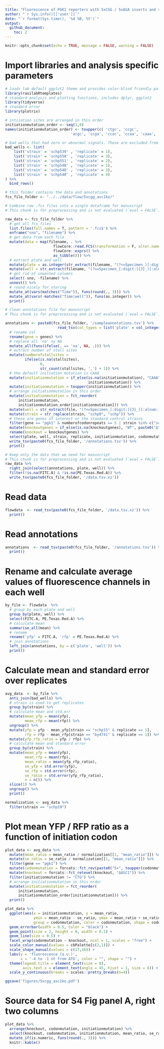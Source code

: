 ```yaml
---
title: "Fluorescence of PGK1 reporters with 5xCGG / 5xAGA inserts and varying Kozak in ASC1 KO background"
author: "`r Sys.info()[['user']]`"
date: "`r format(Sys.time(), '%d %B, %Y')`"
output: 
  github_document:
    toc: 2
---
```


```r
knitr::opts_chunk$set(echo = TRUE, message = FALSE, warning = FALSE)
```

# Import libraries and analysis specific parameters

```r
# loads lab default ggplot2 theme and provides color-blind friendly palette
library(rasilabRtemplates)
# standard analysis and plotting functions, includes dplyr, ggplot2 
library(tidyverse)
# standard error
library(plotrix)

# intiiation sites are arranged in this order
initiationmutation_order <- seq(1,8)
names(initiationmutation_order) <- toupper(c( 'ctgc', 'ccgc', 
                              'acgc', 'ccga', 'ccac', 'ccaa', 'caaa', 'aaaa'))

# bad wells that had zero or abnormal signals. These are excluded from analysis.
bad_wells <- list(
    list('strain' = 'schp539' , 'replicate' = 1),
    list('strain' = 'schp550' , 'replicate' = 3),
    list('strain' = 'schp551' , 'replicate' = 2),
    list('strain' = 'schp540' , 'replicate' = 1),
    list('strain' = 'schp540' , 'replicate' = 3),
    list('strain' = 'schp540' , 'replicate' = 4)
) %>% 
  bind_rows()

# this folder contains the data and annotations
fcs_file_folder <- "../../data/flow/5xcgg_asc1ko/"
```

```r
# Combine raw .fcs files into a single dataframe for manuscript
# This chunk is for preprocessing and is not evaluated (`eval = FALSE`).

raw_data <- fcs_file_folder %>% 
  # get all fcs files
  list.files(full.names = T, pattern = '.fcs$') %>% 
  enframe("sno", "filename") %>% 
  # get data from each file
  mutate(data = map(filename, . %>% 
                      flowCore::read.FCS(transformation = F, alter.names = T) %>% 
                      flowCore::exprs() %>% 
                      as_tibble())) %>% 
  # extract plate and well
  mutate(plate = as.integer(str_extract(filename, "(?<=Specimen_)[:digit:]{3}"))) %>%
  mutate(well = str_extract(filename, "(?<=Specimen_[:digit:]{3}_)[:alnum:]+")) %>%
  # get rid of unwanted columns
  select(-sno, -filename) %>% 
  unnest() %>% 
  # round nicely for storing
  mutate_at(vars(matches("Time")), funs(round(., 3))) %>% 
  mutate_at(vars(-matches("Time|well")), funs(as.integer)) %>% 
  print()
```

```r
# Clean annotations file for manuscript
# This chunk is for preprocessing and is not evaluated (`eval = FALSE`).

annotations <- paste0(fcs_file_folder, '/sampleannotations.tsv') %>% 
                        read_tsv(col_types = list('plate' = col_integer())) %>% 
  # rename col
  rename(gene = genes) %>%
  # replace all 'na' ny NA
  mutate_all(funs(ifelse(. == 'na', NA, .))) %>%
  # extract number of stall sites
  mutate(numberofstallsites =
         ifelse(is.na(stallsites),
                0,
                str_count(stallsites, ',') + 1)) %>%
  # the default initiation mutation is CAAA
  mutate(initiationmutation = if_else(is.na(initiationmutation), "CAAA",
                                      initiationmutation)) %>%
  mutate(initiationmutation = toupper(initiationmutation)) %>%
  # arrange initiationmutation in this order
  mutate(initiationmutation = fct_reorder(
      initiationmutation,
      initiationmutation_order[initiationmutation])) %>%
  mutate(well = str_extract(file, "(?<=Specimen_[:digit:]{3}_)[:alnum:]+")) %>%
  mutate(strain = str_replace(strain, "schp0", "schp")) %>%
  # these are genes of interest or the standard control strains
  filter(gene == "pgk1" & numberofcodonrepeats == 5 | strain %in% c("schp19", "schp20", "schp15", "by4741")) %>% 
  mutate(knockoutgenes = if_else(is.na(knockoutgenes), "WT", paste0("Δ", toupper(knockoutgenes)))) %>% 
  rename(knockout = knockoutgenes) %>%
  select(plate, well, strain, replicate, initiationmutation, codonmutation, gene, knockout) %>% 
  write_tsv(paste0(fcs_file_folder, '/annotations.tsv')) %>% 
  print()
```

```r
# Keep only the data that we need for manuscript
# This chunk is for preprocessing and is not evaluated (`eval = FALSE`).
raw_data %>% 
  right_join(select(annotations, plate, well)) %>% 
  filter(!is.na(FITC.A) & !is.na(PE.Texas.Red.A)) %>%
  write_tsv(paste0(fcs_file_folder, '/data.tsv.xz'))
```

# Read data

```r
flowdata  <- read_tsv(paste0(fcs_file_folder, '/data.tsv.xz')) %>% 
  print()
```

# Read annotations

```r
annotations  <- read_tsv(paste0(fcs_file_folder, '/annotations.tsv')) %>% 
  print()
```

# Rename and calculate average values of fluorescence channels in each well

```r
by_file <- flowdata  %>% 
  # group by each plate and well
  group_by(plate, well) %>% 
  select(FITC.A, PE.Texas.Red.A) %>% 
  # calculate mean
  summarise_all(mean) %>% 
  # rename
  rename('yfp' = FITC.A, 'rfp' = PE.Texas.Red.A) %>% 
  # join annotations
  left_join(annotations, by = c('plate', 'well')) %>% 
  print()
```

# Calculate mean and standard error over replicates

```r
avg_data  <- by_file %>% 
  anti_join(bad_wells) %>%
  # strain is used to get replicates
  group_by(strain) %>% 
  # calculate mean and std.err
  mutate(mean_yfp = mean(yfp), 
         mean_rfp = mean(rfp)) %>% 
  ungroup() %>% 
  mutate(yfp = yfp - mean_yfp[strain == "schp15" & replicate == 1], 
         rfp = rfp - mean_rfp[strain == "by4741" & replicate == 1]) %>% 
  mutate(yfp_rfp_ratio = yfp / rfp) %>% 
  # calculate mean and standard error
  group_by(strain) %>% 
  mutate(mean_yfp = mean(yfp), 
         mean_rfp = mean(rfp), 
         mean_ratio = mean(yfp_rfp_ratio), 
         se_yfp = std.error(yfp), 
         se_rfp = std.error(rfp),
         se_ratio = std.error(yfp_rfp_ratio),
         n = n()) %>% 
  slice(1) %>% 
  ungroup() %>% 
  print()

normalization <- avg_data %>% 
  filter(strain == "schp19")
```


# Plot mean YFP / RFP ratio as a function of initiation codon

```r
plot_data <- avg_data %>% 
  mutate(mean_ratio = mean_ratio / normalization[[1, "mean_ratio"]]) %>%
  mutate(se_ratio = se_ratio / normalization[[1, "mean_ratio"]]) %>%
  filter(gene == "pgk1") %>% 
  mutate(codonmutation = forcats::fct_rev(paste0("5×", toupper(codonmutation)))) %>%
  mutate(knockout = forcats::fct_relevel(knockout, "ΔASC1")) %>% 
  filter(initiationmutation != "CTG") %>%
  # arrange initiationmutation in this order
  mutate(initiationmutation = fct_reorder(
      initiationmutation,
      initiationmutation_order[initiationmutation])) %>%
  print()

plot_data %>%
  ggplot(aes(x = initiationmutation, y = mean_ratio,
             ymin = mean_ratio - se_ratio, ymax = mean_ratio + se_ratio,
             group = codonmutation, color = codonmutation, shape = codonmutation)) +
  geom_errorbar(width = 0.5, color = "black") +
  geom_point(size = 2, height = 0, width = 0.1) +
  geom_line(size = 0.5) +
  facet_wrap(codonmutation ~ knockout, ncol = 1, scales = "free") +
  scale_color_manual(values = cbPalette[c(2,1)]) +
  scale_shape_manual(values = c(17,16)) +
  labs(y = 'fluorescence (a.u.)',
       x = '-4 to -1 nt from ATG', color = "", shape = "") +
  theme(legend.title = element_text(size = 8),
        axis.text.x = element_text(angle = 45, hjust = 1, size = 6)) +
  scale_y_continuous(breaks = scales::pretty_breaks(n=4))

ggsave('figures/5xcgg_asc1ko.pdf')
```

# Source data for S4 Fig panel A, right two columns

```r
plot_data %>% 
  arrange(knockout, codonmutation, initiationmutation) %>% 
  select(knockout, codonmutation, initiationmutation, mean_ratio, se_ratio, n) %>% 
  mutate_if(is.numeric, funs(round(., 3))) %>% 
  knitr::kable()
```
